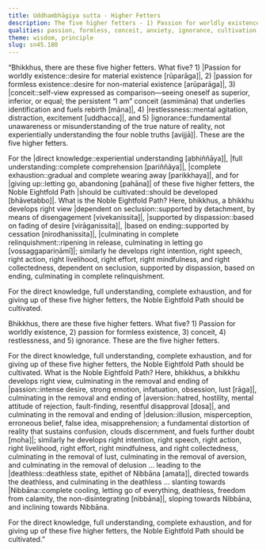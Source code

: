 ```yaml
---
title: Uddhambhāgiya sutta - Higher Fetters
description: The five higher fetters - 1) Passion for worldly existence, 2) passion for formless existence, 3) conceit, 4) restlessness, and 5) ignorance - are described in brief. The Noble Eightfold Path is the way for direct knowledge, full understanding, complete exhaustion, and giving up of these five higher fetters.
qualities: passion, formless, conceit, anxiety, ignorance, cultivation, direct knowledge, complete comprehension
theme: wisdom, principle
slug: sn45.180
---
```


“Bhikkhus, there are these five higher fetters. What five? 1) |Passion for worldly existence::desire for material existence [rūparāga]|, 2) |passion for formless existence::desire for non-material existence [arūparāga]|, 3) |conceit::self-view expressed as comparison—seeing oneself as superior, inferior, or equal; the persistent “I am” conceit (asmimāna) that underlies identification and fuels rebirth [māna]|, 4) |restlessness::mental agitation, distraction, excitement [uddhacca]|, and 5) |ignorance::fundamental unawareness or misunderstanding of the true nature of reality, not experientially understanding the four noble truths [avijjā]|. These are the five higher fetters.

For the |direct knowledge::experiential understanding [abhiññāya]|, |full understanding::complete comprehension [pariññāya]|, |complete exhaustion::gradual and complete wearing away [parikkhaya]|, and for |giving up::letting go, abandoning [pahāna]| of these five higher fetters, the Noble Eightfold Path |should be cultivated::should be developed [bhāvetabbo]|. What is the Noble Eightfold Path? Here, bhikkhus, a bhikkhu develops right view |dependent on seclusion::supported by detachment, by means of disengagement [vivekanissita]|, |supported by dispassion::based on fading of desire [virāganissita]|, |based on ending::supported by cessation [nirodhanissita]|, |culminating in complete relinquishment::ripening in release, culminating in letting go [vossaggapariṇāmī]|; similarly he develops right intention, right speech, right action, right livelihood, right effort, right mindfulness, and right collectedness, dependent on seclusion, supported by dispassion, based on ending, culminating in complete relinquishment.

For the direct knowledge, full understanding, complete exhaustion, and for giving up of these five higher fetters, the Noble Eightfold Path should be cultivated.

Bhikkhus, there are these five higher fetters. What five? 1) Passion for worldly existence, 2) passion for formless existence, 3) conceit, 4) restlessness, and 5) ignorance. These are the five higher fetters.

For the direct knowledge, full understanding, complete exhaustion, and for giving up of these five higher fetters, the Noble Eightfold Path should be cultivated. What is the Noble Eightfold Path? Here, bhikkhus, a bhikkhu develops right view, culminating in the removal and ending of |passion::intense desire, strong emotion, infatuation, obsession, lust [rāga]|, culminating in the removal and ending of |aversion::hatred, hostility, mental attitude of rejection, fault-finding, resentful disapproval [dosa]|, and culminating in the removal and ending of |delusion::illusion, misperception, erroneous belief, false idea, misapprehension; a fundamental distortion of reality that sustains confusion, clouds discernment, and fuels further doubt [moha]|; similarly he develops right intention, right speech, right action, right livelihood, right effort, right mindfulness, and right collectedness, culminating in the removal of lust, culminating in the removal of aversion, and culminating in the removal of delusion ... leading to the |deathless::deathless state, epithet of Nibbāna [amata]|, directed towards the deathless, and culminating in the deathless ... slanting towards |Nibbāna::complete cooling, letting go of everything, deathless, freedom from calamity, the non-disintegrating [nibbāna]|, sloping towards Nibbāna, and inclining towards Nibbāna.

For the direct knowledge, full understanding, complete exhaustion, and for giving up of these five higher fetters, the Noble Eightfold Path should be cultivated.”